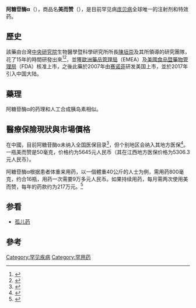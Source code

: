 {{Missing information|1=机理及作用|time=2020-08-30T13:03:58+00:00}}
{{Drugbox
| Verifiedfields = changed
| Watchedfields = changed
| verifiedrevid = 477314655
| IUPAC_name = Human glucosidase, prepro-α-[199-arginine,223-histidine] <ref name="USAN">{{cite web | url = http://www.ama-assn.org/ama1/pub/upload/mm/365/alglucosidase_alfa.doc | title = Alglucosidase alfa | access-date = 18 December 2007 | author = American Medical Association ([[United_States_Adopted_Name|USAN]]) | format = Microsoft Word | work = Statement on a Nonproprietary Name Adopted by the USAN Council | archive-date = 2012-02-12 | archive-url = https://web.archive.org/web/20120212181316/http://www.ama-assn.org/ama1/pub/upload/mm/365/alglucosidase_alfa.doc | dead-url = no }}</ref>
| image =
<!-- Clinical data -->
| tradename = Myozyme, Lumizyme, others
| Drugs.com = {{drugs.com|monograph|alglucosidase_alfa}}
| MedlinePlus = 
| DailyMedID = Alglucosidase_alfa
| pregnancy_AU = <!-- A, B1, B2, B3, C, D, X -->
| pregnancy_US = <!-- A, B, C, D, X -->
| pregnancy_category = 
| licence_EU = yes
| legal_AU = S4
| legal_CA = <!-- Schedule I, II, III, IV, V, VI, VII, VIII -->
| legal_UK = <!-- GSL, P, POM, CD, Class A, B, C -->
| legal_US = Rx-only
| legal_US_comment = <ref name="Lumizyme FDA label">{{cite web | title=Lumizyme- alglucosidase alfa injection, powder, for solution | website=DailyMed | date=22 February 2020 | url=https://dailymed.nlm.nih.gov/dailymed/drugInfo.cfm?setid=d6bfbc45-2d34-439e-8aad-59ee2d53d4df | access-date=14 August 2020}}</ref>
| routes_of_administration = [[Intravenous|Intravenous]]<ref name="Lumizyme FDA label" /><ref name=FDA2006/>
<!-- Pharmacokinetic data -->
| bioavailability = 
| protein_bound = 
| metabolism = 
| elimination_half-life = 
| excretion =
<!-- Identifiers -->
| CAS_number_Ref = {{cascite|changed|??}}
| CAS_number = 420794-05-0
| ATC_prefix = A16
| ATC_suffix = AB07
| ChemSpiderID_Ref = {{chemspidercite|changed|chemspider}}
| ChemSpiderID = none
| PubChem = 
| DrugBank_Ref = {{drugbankcite|correct|drugbank}}
| DrugBank = DB01272
| UNII_Ref = {{fdacite|changed|FDA}}
| UNII = DTI67O9503
| KEGG_Ref = {{keggcite|changed|kegg}}
| KEGG = D03207
<!-- Chemical data -->
| C=4758 | H=7262 | N=1274 | O=1369 | S=35
| chemical_formula_ref = <ref name="USAN"/> 
| molecular_weight_round=0
| molecular_weight_ref = <ref name="USAN"/>
}}
'''阿糖苷酶α'''（{{lang|en|Alglucosidase alfa}}），商品名'''美而赞'''（{{lang|en|Myozyme}}），是目前罕见病[[庞贝氏症|庞贝病]]全球唯一的注射剂和特效药。

==歷史==
該藥由台灣[[中央研究院|中央研究院]]生物醫學暨科學研究所所長[[陳垣崇|陳垣崇]]及其所領導的研究團隊，花了15年的時間研發出來<ref>{{Cite web |url=http://www.businessweekly.com.tw/article.php?id=22624 |title=陳垣崇獨行15年　每年要救活上千個新生兒 |publisher=商業周刊 |author=楊欣怡、胡釗維 |language=zh-tw |archive-url=https://web.archive.org/web/20070311081527/http://www.businessweekly.com.tw/article.php?id=22624 |archive-date=2007-03-11 |dead-url=yes}}</ref><ref>{{Cite web |url=http://www.gvm.com.tw/theme/inpage_cover.asp?ser=12493 |title=辜成允無條件支持 陳垣崇破解龐貝氏千年絕症 |publisher=遠見雜誌 |author=黃漢華 |language=zh-tw |archive-url=https://web.archive.org/web/20070313015143/http://www.gvm.com.tw/theme/inpage_cover.asp?ser=12493 |archive-date=2007-03-13 |dead-url=yes}}</ref>，並獲[[歐洲藥品管理局|歐洲藥品管理局]]（EMEA）及[[美國食品暨藥物管理局|美國食品暨藥物管理局]]（FDA）核准上市，之後此藥於2007年由[[赛诺菲|赛诺菲]]研发美国上市，並於2017年引入中国大陆。

==藥理==
阿糖苷酶α的药理和人工合成胰岛素相似。

==醫療保險現狀與市場價格==
在中國，目前阿糖苷酶α未纳入全国医保目录<ref>{{Cite web |url=http://www.eeo.com.cn/2020/0605/385870.shtml |title=当罕见病迎来特效药 这370多人仍旧悲伤 |publisher=经济观察网 |author=瞿依贤 |date=2020-06-15|accessdate=2020-10-14 |language=zh-cn |quote=法布赞、治疗戈谢病的伊米苷酶、治疗庞贝病的阿糖苷酶α等高价药物，还未纳入。}}</ref>，但个别地区会纳入其地方医保<ref>{{Cite web |url=http://www.bio4p.com/fastnews/24004.html |title=最新！浙江省罕见病特殊药品谈判结果公示 |publisher=贝壳社 |date=2020-06-03|accessdate=2020-10-14 |language=zh-cn}}</ref>。一瓶美而赞是50毫克，价格约为5645元人民币（其在江西地方医保价格为5306.3元人民币）。

阿糖苷酶α根据患者体重来用药，以一個體重40公斤的人士为例，需用药800毫克，约合16瓶，用药一次需要9万多元人民币。如果持续用药，每月需两次使用美而赞，每年的药款约为217万元。<ref>{{Cite web |url=https://m.k.sohu.com/d/475581465?channelId=3&page=9 |title=患病女儿被大学录取，爸妈却不让她去！把她送进医院一去就是十多年，至今没出来 |publisher=搜狐新闻 |date=2020-08-22|accessdate=2020-10-14 |language=zh-cn}}</ref>

==参看==
*[[孤儿药|孤儿药]]

==參考==
{{Reflist}}

[[Category:罕见疾病|Category:罕见疾病]]
[[Category:罕用药|Category:罕用药]]